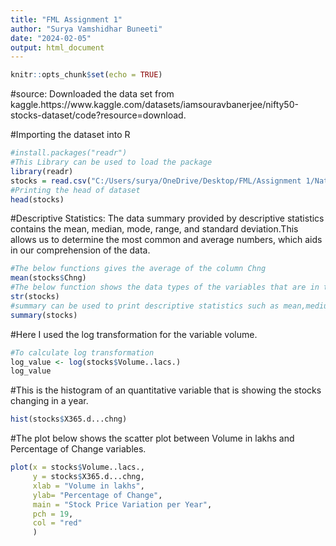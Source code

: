 ---
title: "FML Assignment 1"
author: "Surya Vamshidhar Buneeti"
date: "2024-02-05"
output: html_document
---

```{r setup, include=FALSE}
knitr::opts_chunk$set(echo = TRUE)
```
#source: Downloaded the data set from kaggle.https://www.kaggle.com/datasets/iamsouravbanerjee/nifty50-stocks-dataset/code?resource=download.

#Importing the dataset into R
```{r}
#install.packages("readr")
#This Library can be used to load the package
library(readr)
stocks = read.csv("C:/Users/surya/OneDrive/Desktop/FML/Assignment 1/National_Stock_Exchange_of_India_Ltd.csv")
#Printing the head of dataset 
head(stocks)
```



#Descriptive Statistics: The data summary provided by descriptive statistics contains the mean, median, mode, range, and standard deviation.This allows us to determine the most common and average numbers, which aids in our comprehension of the data.
```{r}
#The below functions gives the average of the column Chng
mean(stocks$Chng)
#The below function shows the data types of the variables that are in the dataset
str(stocks)
#summary can be used to print descriptive statistics such as mean,medium,mode on given variables
summary(stocks)
```

#Here I used the log transformation for the variable volume.
```{r}
#To calculate log transformation
log_value <- log(stocks$Volume..lacs.)
log_value

```

#This is the histogram of an quantitative variable that is showing the stocks changing in a year.
```{r}
hist(stocks$X365.d...chng)
```

#The plot below shows the scatter plot between Volume in lakhs and Percentage of Change variables.
```{r}

plot(x = stocks$Volume..lacs.,
     y = stocks$X365.d...chng,
     xlab = "Volume in lakhs",
     ylab= "Percentage of Change", 
     main = "Stock Price Variation per Year",
     pch = 19,
     col = "red"
     )

```